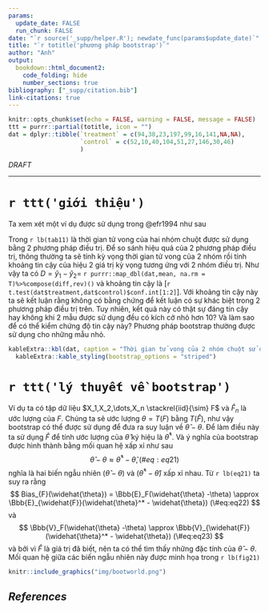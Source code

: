 ```yaml
---
params:
  update_date: FALSE
  run_chunk: FALSE
date: "`r source('_supp/helper.R'); newdate_func(params$update_date)`"
title: "`r totitle('phương pháp bootstrap')`"
author: "Anh"
output: 
  bookdown::html_document2:
    code_folding: hide
    number_sections: true
bibliography: ["_supp/citation.bib"]
link-citations: true
---
```


\newcommand{\bf}[1]{\boldsymbol{#1}}
\newcommand{\hat}[1]{\widehat{#1}}
\newcommand{\mm}[1]{\mathbb{#1}}
\newcommand{\bar}[1]{\overline{#1}}
\newcommand{\tp}[1]{{#1}^{\top}}

\def\E{\Bbb{E}}
\def\V{\Bbb{V}}
\def\P{\Bbb{P}}
\def\I{{\large\unicode{x1D7D9}}}
\def\indep{\perp\!\!\!\!\perp}
\newcommand{\overeq}[2]{\stackrel{#1}{#2}}
\def\epsilon{\varepsilon} 

```r
knitr::opts_chunk$set(echo = FALSE, warning = FALSE, message = FALSE)
ttt = purrr::partial(totitle, icon = "")
dat = dplyr::tibble(`treatment` = c(94,38,23,197,99,16,141,NA,NA),
                    `control` = c(52,10,40,104,51,27,146,30,46)
                    )
```

::: {.watermark}
*DRAFT*
:::

---

# `r ttt('giới thiệu')`

Ta xem xét một ví dụ được sử dụng trong @efr1994 như sau 

::: {.example #exm11}
Trong `r lb(tab11)` là thời gian tử vong của hai nhóm chuột được sử dụng bằng 2 phương pháp điều trị. Để so sánh hiệu quả của 2 phương pháp điều trị, thông thường ta sẽ tính kỳ vọng thời gian tử vong của 2 nhóm rồi tính khoảng tin cậy của hiệu 2 giá trị kỳ vọng tương ứng với 2 nhóm điều trị. Như vậy ta có $D = \hat{y}_1 - \hat{y}_2=$ `r purrr::map_dbl(dat,mean, na.rm = T)%>%compose(diff,rev)()` và khoảng tin cậy là [`r t.test(dat$treatment,dat$control)$conf.int[1:2]`]. Với khoảng tin cậy này ta sẽ kết luận rằng không có bằng chứng để kết luận có sự khác biệt trong 2 phương pháp điều trị trên. Tuy nhiên, kết quả này có thật sự đáng tin cậy hay không khi 2 mẫu được sử dụng đều có kích cở nhỏ hơn 10? Và làm sao để có thể kiểm chứng độ tin cậy này? Phương pháp bootstrap thường được sử dụng cho những mẫu nhỏ. 
:::

```r
kableExtra::kbl(dat, caption = "Thời gian tử vong của 2 nhóm chuột sử dụng treatment và control.", label = "tab11", align = "cc")%>%
  kableExtra::kable_styling(bootstrap_options = "striped")
```

# `r ttt('lý thuyết về bootstrap')`

Ví dụ ta có tập dữ liệu $X_1,X_2,\dots,X_n \stackrel{iid}{\sim} F$ và $\hat{F}_n$ là ước lượng của $F$. Chúng ta sẽ ước lượng $\theta = T(F)$ bằng $T(\hat{F})$, như vậy bootstrap có thể được sử dụng để đưa ra suy luận về $\hat{\theta} - \theta$. Để làm điều này ta sử dụng $\hat{F}$ để tính ước lượng của $\hat{\theta}$ ký hiệu là $\hat{\theta}^*$. Và ý nghĩa của bootstrap được hình thành bằng mối quan hệ xấp xỉ như sau 
$$
\hat{\theta} - \theta \approx \hat{\theta}^* - \hat{\theta},
(\#eq:eq21)
$$
nghĩa là hai biến ngẫu nhiên $(\hat{\theta} - \theta)$ và $(\hat{\theta}^* - \hat{\theta})$ xấp xỉ nhau. Từ `r lb(eq21)` ta suy ra rằng 
$$
Bias_{F}(\hat{\theta}) = \E_F(\hat{\theta} -\theta) \approx \E_{\hat{F}}(\hat{\theta}^* - \hat{\theta})
(\#eq:eq22)
$$
và
$$
\V_F(\hat{\theta} -\theta) \approx \V_{\hat{F}}(\hat{\theta}^* - \hat{\theta})
(\#eq:eq23)
$$
và bởi vì $\hat{F}$ là giá trị đã biết, nên ta có thể tìm thấy những đặc tính của $\hat{\theta} -\theta$. Mối quan hệ giữa các biến ngẫu nhiên này được minh họa trong `r lb(fig21)`


```r
knitr::include_graphics("img/bootworld.png")
```



















<!-- ----------------------------------------------------------------------------- -->

::: {.shad}
# _References_ {-}
:::
